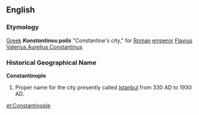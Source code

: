 == English == {{wikipedia}}
=== Etymology ===
[[Greek]] '''''Konstantinou polis''''' "Constantine's city," for [[Roman]] [[emperor]] [[Flavius Valerius Aurelius Constantinus]]

=== Historical Geographical Name ===
'''Constantinople'''
# Proper name for the city presently called [[Istanbul]] from 330 AD to 1930 AD.

[[et:Constantinople]]